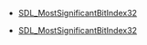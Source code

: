 <!-- DO NOT HAND-EDIT CATEGORY LISTS, THEY ARE AUTOGENERATED AND WILL BE OVERWRITTEN, BASED ON TAGS IN INDIVIDUAL PAGE FOOTERS. EDIT THOSE INSTEAD. -->
<!-- BEGIN CATEGORY LIST -->
* [[SDL_MostSignificantBitIndex32]]
<!-- END CATEGORY LIST -->
* [[SDL_MostSignificantBitIndex32]]
<!-- END CATEGORY LIST -->
